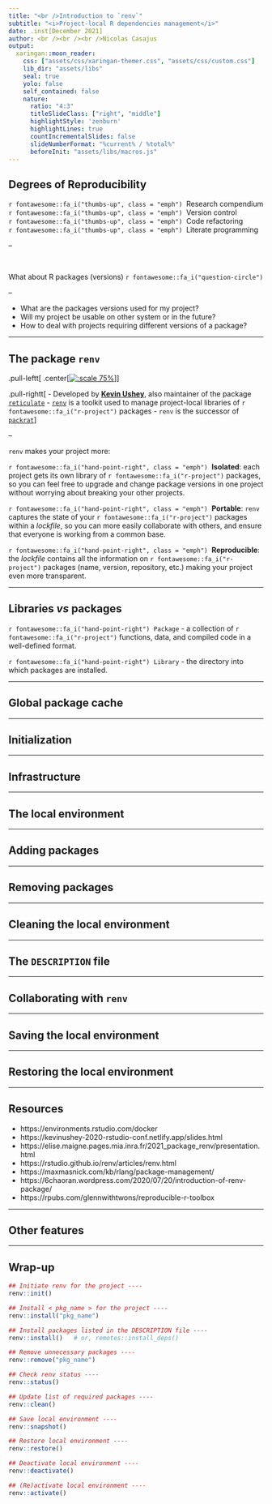 ```yaml
---
title: "<br />Introduction to `renv`"
subtitle: "<i>Project-local R dependencies management</i>"
date: .inst[December 2021]
author: <br /><br /><br />Nicolas Casajus
output:
  xaringan::moon_reader:
    css: ["assets/css/xaringan-themer.css", "assets/css/custom.css"]
    lib_dir: "assets/libs"
    seal: true
    yolo: false
    self_contained: false
    nature:
      ratio: "4:3"
      titleSlideClass: ["right", "middle"]
      highlightStyle: 'zenburn'
      highlightLines: true
      countIncrementalSlides: false
      slideNumberFormat: "%current% / %total%"
      beforeInit: "assets/libs/macros.js"
---
```




## Degrees of Reproducibility

`r fontawesome::fa_i("thumbs-up", class = "emph")` &nbsp;Research compendium<br/>
`r fontawesome::fa_i("thumbs-up", class = "emph")` &nbsp;Version control<br/>
`r fontawesome::fa_i("thumbs-up", class = "emph")` &nbsp;Code refactoring<br/>
`r fontawesome::fa_i("thumbs-up", class = "emph")` &nbsp;Literate programming

--

<br/>

What about R packages (versions)&nbsp;`r fontawesome::fa_i("question-circle")`

--

  - What are the packages versions used for my project?
  - Will my project be usable on other system or in the future?
  - How to deal with projects requiring different versions of a package?
  


---

## The package `renv`

.pull-leftt[
.center[[![:scale 75%](https://raw.githubusercontent.com/rstudio/renv/master/man/figures/logo.svg)](https://rstudio.github.io/renv/articles/renv.html)]
]

.pull-rightt[
- Developed by [**Kevin Ushey**](https://kevinushey.github.io/), also maintainer of the package [`reticulate`](https://rstudio.github.io/reticulate/)
- [`renv`](https://rstudio.github.io/renv/articles/renv.html) is a toolkit used to manage project-local libraries of `r fontawesome::fa_i("r-project")` packages
- `renv` is the successor of [`packrat`](https://rstudio.github.io/packrat/)
]

--

`renv` makes your project more:

`r fontawesome::fa_i("hand-point-right", class = "emph")` &nbsp;**Isolated**: 
each project gets its own library of `r fontawesome::fa_i("r-project")` packages, 
so you can feel free to upgrade and change package versions in one project 
without worrying about breaking your other projects.

`r fontawesome::fa_i("hand-point-right", class = "emph")` &nbsp;**Portable**: 
`renv` captures the state of your `r fontawesome::fa_i("r-project")` packages 
within a _lockfile_, so you can more easily collaborate with others, 
and ensure that everyone is working from a common base.

`r fontawesome::fa_i("hand-point-right", class = "emph")` &nbsp;**Reproducible**: 
the _lockfile_ contains all the information on `r fontawesome::fa_i("r-project")` 
packages (name, version, repository, etc.) making your project even more transparent.


---

## Libraries _vs_ packages

`r fontawesome::fa_i("hand-point-right")` &nbsp;`Package` - a 
collection of `r fontawesome::fa_i("r-project")` functions, data, and compiled 
code in a well-defined format. 

`r fontawesome::fa_i("hand-point-right")` &nbsp;`Library` - the 
directory into which packages are installed.

---

## Global package cache



---

## Initialization



---

## Infrastructure



---

## The local environment



---

## Adding packages



---

## Removing packages



---

## Cleaning the local environment



---

## The `DESCRIPTION` file



---

## Collaborating with `renv`


---

## Saving the local environment



---

## Restoring the local environment



---

## Resources

- https://environments.rstudio.com/docker
- https://kevinushey-2020-rstudio-conf.netlify.app/slides.html
- https://elise.maigne.pages.mia.inra.fr/2021_package_renv/presentation.html
- https://rstudio.github.io/renv/articles/renv.html
- https://maxmasnick.com/kb/rlang/package-management/
- https://6chaoran.wordpress.com/2020/07/20/introduction-of-renv-package/
- https://rpubs.com/glennwithtwons/reproducible-r-toolbox


---

## Other features



---

## Wrap-up

```r
## Initiate renv for the project ----
renv::init()

## Install < pkg_name > for the project ----
renv::install("pkg_name")

## Install packages listed in the DESCRIPTION file ----
renv::install()   # or, remotes::install_deps()

## Remove unnecessary packages ----
renv::remove("pkg_name")

## Check renv status ----
renv::status()

## Update list of required packages ----
renv::clean()

## Save local environment ----
renv::snapshot()

## Restore local environment ----
renv::restore()

## Deactivate local environment ----
renv::deactivate()

## (Re)activate local environment ----
renv::activate()
```
